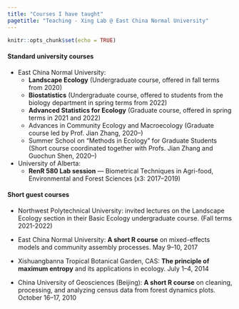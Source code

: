 ```yaml
---
title: "Courses I have taught"
pagetitle: "Teaching - Xing Lab @ East China Normal University"
---
```


```r
knitr::opts_chunk$set(echo = TRUE)
```

#### Standard university courses

* East China Normal University: 
    - **Landscape Ecology** (Undergraduate course, offered in fall terms from 2020)
    - **Biostatistics** (Undergraduate course, offered to students from the biology department in spring terms from 2022)
    - **Advanced Statistics for Ecology** (Graduate course, offered in spring terms in 2021 and 2022)
    - Advances in Community Ecology and Macroecology (Graduate course led by Prof. Jian Zhang, 2020--)
    - Summer School on "Methods in Ecology" for Graduate Students (Short course coordinated together with Profs. Jian Zhang and Guochun Shen, 2020--)

* University of Alberta: 
    - **RenR 580 Lab session** --- Biometrical Techniques in Agri-food, Environmental and Forest Sciences (x3: 2017--2019)

#### Short guest courses

* Northwest Polytechnical  University: invited lectures on the Landscape Ecology section in their Basic Ecology undergraduate course. (Fall terms 2021-2022)

* East China Normal University: **A short R course** on mixed-effects models and community assembly processes. May 9--10, 2017

* Xishuangbanna Tropical Botanical Garden, CAS: **The principle of maximum entropy** and its applications in ecology. July 1--4, 2014

* China University of Geosciences (Beijing): **A short R course** on cleaning, processing, and analyzing census data from forest dynamics plots. October 16--17, 2010

